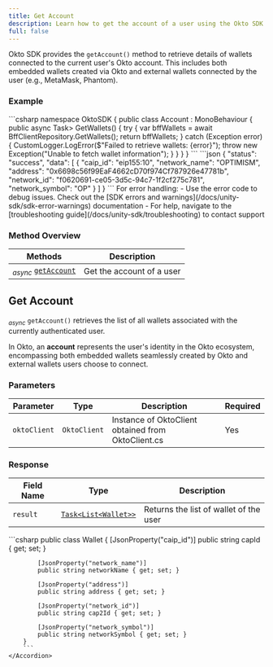 ```yaml
---
title: Get Account
description: Learn how to get the account of a user using the Okto SDK.
full: false
---
```



<AIMarkdownComponent isIndex={false} />

Okto SDK provides the `getAccount()` method to retrieve details of wallets connected to the current user's Okto account. This includes both embedded wallets created via Okto and external wallets connected by the user (e.g., MetaMask, Phantom).

<ChainSupportStatus 
/>

### Example

<Accordions defaultValue="Usage">
<Accordion title="Usage">
<Tabs items={['C#']}>
  <Tab value="C#">
    ```csharp
namespace OktoSDK
{
    public class Account : MonoBehaviour
    {
        public async Task<List<Wallet>> GetWallets()
        {
            try
            {
                var bffWallets = await BffClientRepository.GetWallets();
                return bffWallets;
            }
            catch (Exception error)
            {
                CustomLogger.LogError($"Failed to retrieve wallets: {error}");
                throw new Exception("Unable to fetch wallet information");
            }
        }
    }
}
    ```
  </Tab>
</Tabs>
</Accordion>

<Accordion title="Success Response">
```json
{
    "status": "success",
    "data": [
        {
            "caip_id": "eip155:10",
            "network_name": "OPTIMISM",
            "address": "0x6698c56f99EaF4662cD70f974Cf787926e47781b",
            "network_id": "f0620691-ce05-3d5c-94c7-1f2cf275c781",
            "network_symbol": "OP"
        }
    ]
}
```
</Accordion>
</Accordions>

<Callout title="Note" type="info">
For error handling:
- Use the error code to debug issues. Check out the [SDK errors and warnings](/docs/unity-sdk/sdk-error-warnings) documentation
- For help, navigate to the [troubleshooting guide](/docs/unity-sdk/troubleshooting) to contact support
</Callout>

### Method Overview

| Methods                                              | Description                          |                 
|------------------------------------------------------|--------------------------------------|
| <sub><i>async</i></sub> [`getAccount`](#get-account) | Get the account of a user            |

<div className="method-box">

## Get Account

<sub><i>async</i></sub> `getAccount()` retrieves the list of all wallets associated with the currently authenticated user. 

In Okto, an **account** represents the user's identity in the Okto ecosystem, encompassing both embedded wallets seamlessly created by Okto and external wallets users choose to connect.

### Parameters

| Parameter | Type | Description | Required |
|-----------|------|-------------|-----------|
| `oktoClient` | `OktoClient` | Instance of OktoClient obtained from OktoClient.cs | Yes |

### Response

<Callout title="Success Response">

| Field Name | Type                  | Description                                   | 
|------------|-----------------------|-----------------------------------------------|
| `result`   | [`Task<List<Wallet>>`](/docs/unity-sdk/technical-reference#models) | Returns the list of wallet of the user | 

<Accordions>
    <Accordion title="Response Type">
        ```csharp
        public class Wallet
        {
            [JsonProperty("caip_id")]
            public string capId { get; set; }

            [JsonProperty("network_name")]
            public string networkName { get; set; }

            [JsonProperty("address")]
            public string address { get; set; }

            [JsonProperty("network_id")]
            public string cap2Id { get; set; }

            [JsonProperty("network_symbol")]
            public string networkSymbol { get; set; }
        }
        ```
    </Accordion>
</Accordions>

</Callout>

</div>